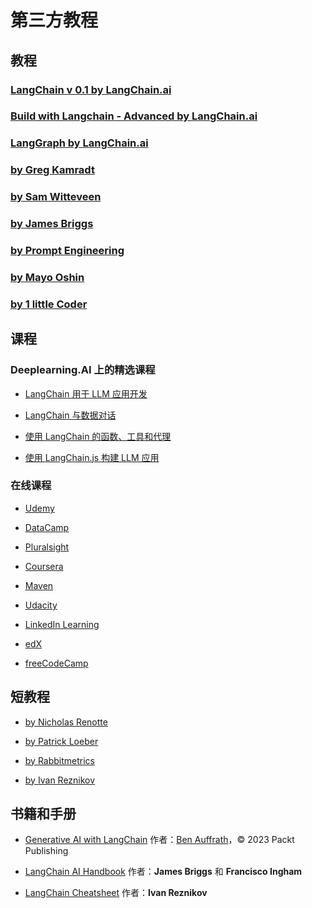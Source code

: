 # 第三方教程

## 教程

### [LangChain v 0.1 by LangChain.ai](https://www.youtube.com/playlist?list=PLfaIDFEXuae0gBSJ9T0w7cu7iJZbH3T31)

### [Build with Langchain - Advanced by LangChain.ai](https://www.youtube.com/playlist?list=PLfaIDFEXuae06tclDATrMYY0idsTdLg9v)

### [LangGraph by LangChain.ai](https://www.youtube.com/playlist?list=PLfaIDFEXuae16n2TWUkKq5PgJ0w6Pkwtg)

### [by Greg Kamradt](https://www.youtube.com/playlist?list=PLqZXAkvF1bPNQER9mLmDbntNfSpzdDIU5)

### [by Sam Witteveen](https://www.youtube.com/playlist?list=PL8motc6AQftk1Bs42EW45kwYbyJ4jOdiZ)

### [by James Briggs](https://www.youtube.com/playlist?list=PLIUOU7oqGTLieV9uTIFMm6_4PXg-hlN6F)

### [by Prompt Engineering](https://www.youtube.com/playlist?list=PLVEEucA9MYhOu89CX8H3MBZqayTbcCTMr)

### [by Mayo Oshin](https://www.youtube.com/@chatwithdata/search?query=langchain)

### [by 1 little Coder](https://www.youtube.com/playlist?list=PLpdmBGJ6ELUK-v0MK-t4wZmVEbxM5xk6L)

## 课程

### Deeplearning.AI 上的精选课程

- [LangChain 用于 LLM 应用开发](https://www.deeplearning.ai/short-courses/langchain-for-llm-application-development/)

- [LangChain 与数据对话](https://www.deeplearning.ai/short-courses/langchain-chat-with-your-data/)

- [使用 LangChain 的函数、工具和代理](https://www.deeplearning.ai/short-courses/functions-tools-agents-langchain/)

- [使用 LangChain.js 构建 LLM 应用](https://www.deeplearning.ai/short-courses/build-llm-apps-with-langchain-js/)

### 在线课程

- [Udemy](https://www.udemy.com/courses/search/?q=langchain)

- [DataCamp](https://www.datacamp.com/courses/developing-llm-applications-with-langchain)

- [Pluralsight](https://www.pluralsight.com/search?q=langchain)

- [Coursera](https://www.coursera.org/search?query=langchain)

- [Maven](https://maven.com/courses?query=langchain)

- [Udacity](https://www.udacity.com/catalog/all/any-price/any-school/any-skill/any-difficulty/any-duration/any-type/relevance/page-1?searchValue=langchain)

- [LinkedIn Learning](https://www.linkedin.com/search/results/learning/?keywords=langchain)

- [edX](https://www.edx.org/search?q=langchain)

- [freeCodeCamp](https://www.youtube.com/@freecodecamp/search?query=langchain)

## 短教程

- [by Nicholas Renotte](https://youtu.be/MlK6SIjcjE8)

- [by Patrick Loeber](https://youtu.be/LbT1yp6quS8)

- [by Rabbitmetrics](https://youtu.be/aywZrzNaKjs)

- [by Ivan Reznikov](https://medium.com/@ivanreznikov/langchain-101-course-updated-668f7b41d6cb)

## 书籍和手册

- [Generative AI with LangChain](https://www.amazon.com/Generative-AI-LangChain-language-ChatGPT/dp/1835083463/ref=sr_1_1?crid=1GMOMH0G7GLR&keywords=generative+ai+with+langchain&qid=1703247181&sprefix=%2Caps%2C298&sr=8-1) 作者：[Ben Auffrath](https://www.amazon.com/stores/Ben-Auffarth/author/B08JQKSZ7D?ref=ap_rdr&store_ref=ap_rdr&isDramIntegrated=true&shoppingPortalEnabled=true)，©️ 2023 Packt Publishing

- [LangChain AI Handbook](https://www.pinecone.io/learn/langchain/) 作者：**James Briggs** 和 **Francisco Ingham**

- [LangChain Cheatsheet](https://pub.towardsai.net/langchain-cheatsheet-all-secrets-on-a-single-page-8be26b721cde) 作者：**Ivan Reznikov**